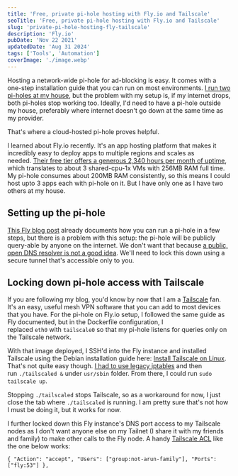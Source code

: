 ```yaml
---
title: 'Free, private pi-hole hosting with Fly.io and Tailscale'
seoTitle: 'Free, private pi-hole hosting with Fly.io and Tailscale'
slug: 'private-pi-hole-hosting-fly-tailscale'
description: 'Fly.io'
pubDate: 'Nov 22 2021'
updatedDate: 'Aug 31 2024'
tags: ['Tools', 'Automation']
coverImage: './image.webp'
---
```



Hosting a network-wide pi-hole for ad-blocking is easy. It comes with a one-step installation guide that you can run on most environments. [I run two pi-holes at my house](https://blogarunsathiya.wordpress.com/2021/09/27/tailscale-tls-certificates-for-my-home-lab/), but the problem with my setup is, if my internet drops, both pi-holes stop working too. Ideally, I'd need to have a pi-hole outside my house, preferably where internet doesn't go down at the same time as my provider.

That's where a cloud-hosted pi-hole proves helpful.

I learned about Fly.io recently. It's an app hosting platform that makes it incredibly easy to deploy apps to multiple regions and scales as needed. [Their free tier offers a generous 2,340 hours per month of uptime](https://fly.io/docs/about/pricing/), which translates to about 3 shared-cpu-1x VMs with 256MB RAM full time. My pi-hole consumes about 200MB RAM consistently, so this means I could host upto 3 apps each with pi-hole on it. But I have only one as I have two others at my house.

<R2Image
	imageKey='blog/assets/private-pi-hole-hosting-fly-tailscale-2000cca4-0414-4908-b3f9-ff74c543ee9c.png'
	alt='A screenshot of Fly.io’s pricing, shared-cpu, bandwidth, anycast IPs and certificates availability.'
/>

## Setting up the pi-hole

[This Fly blog post](https://fly.io/blog/stuff-your-pi-hole-from-anywhere/) already documents how you can run a pi-hole in a few steps, but there is a problem with this setup: the pi-hole will be publicly query-able by anyone on the internet. We don't want that because [a public, open DNS resolver is not a good idea](https://serverfault.com/a/634794). We'll need to lock this down using a secure tunnel that's accessible only to you.

## Locking down pi-hole access with Tailscale

If you are following my blog, you'd know by now that I am a [Tailscale](https://blogarunsathiya.wordpress.com/tag/tailscale/) fan. It's an easy, useful mesh VPN software that you can add to most devices that you have. For the pi-hole on Fly.io setup, I followed the same guide as Fly documented, but in the Dockerfile configuration, I replaced `eth0` with `tailscale0` so that my pi-hole listens for queries only on the Tailscale network.

With that image deployed, I SSH'd into the Fly instance and installed Tailscale using the Debian installation guide here: [Install Tailscale on Linux](https://tailscale.com/kb/1031/install-linux/). That's not quite easy though. [I had to use legacy iptables](https://github.com/hassio-addons/addon-tailscale/issues/20#issuecomment-929104783) and then run `./tailscaled &` under `usr/sbin` folder. From there, I could run `sudo tailscale up`.

Stopping `./tailscaled` stops Tailscale, so as a workaround for now, I just close the tab where `./tailscaled` is running. I am pretty sure that's not how I must be doing it, but it works for now.

I further locked down this Fly instance's DNS port access to my Tailscale nodes as I don't want anyone else on my Tailnet (I share it with my friends and family) to make other calls to the Fly node. A handy [Tailscale ACL](https://tailscale.com/kb/1018/) like the one below works:

```text
{ "Action": "accept", "Users": ["group:not-arun-family"], "Ports": ["fly:53"] },
```
